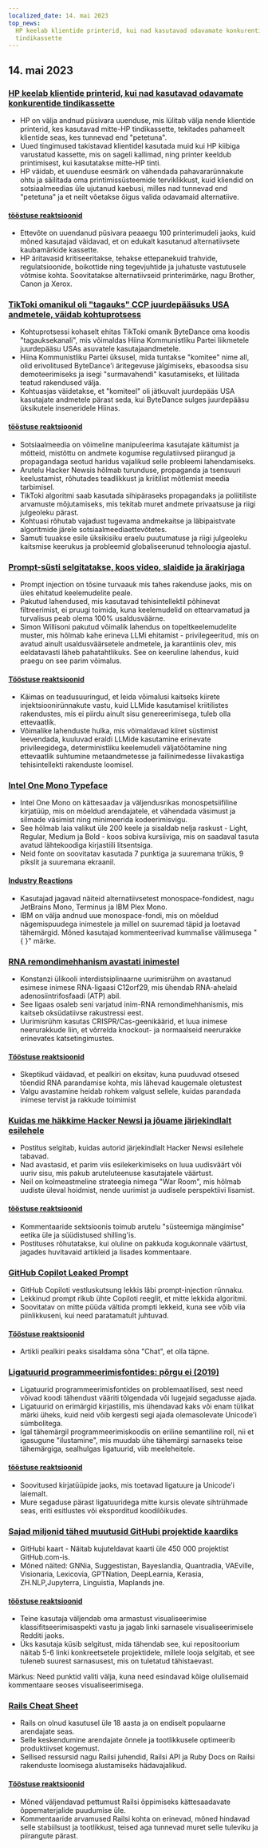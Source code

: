 ```yaml
---
localized_date: 14. mai 2023
top_news:
  HP keelab klientide printerid, kui nad kasutavad odavamate konkurentide
  tindikassette
---
```




## 14. mai 2023

### [HP keelab klientide printerid, kui nad kasutavad odavamate konkurentide tindikassette](https://www.telegraph.co.uk/money/consumer-affairs/hp-printers-computers-ink-cartridges-rivals/)

- HP on välja andnud püsivara uuenduse, mis lülitab välja nende klientide printerid, kes kasutavad mitte-HP tindikassette, tekitades pahameelt klientide seas, kes tunnevad end "petetuna".
- Uued tingimused takistavad klientidel kasutada muid kui HP kiibiga varustatud kassette, mis on sageli kallimad, ning printer keeldub printimisest, kui kasutatakse mitte-HP tinti.
- HP väidab, et uuenduse eesmärk on vähendada pahavararünnakute ohtu ja säilitada oma printimissüsteemide terviklikkust, kuid kliendid on sotsiaalmeedias üle ujutanud kaebusi, milles nad tunnevad end "petetuna" ja et neilt võetakse õigus valida odavamaid alternatiive.

#### [tööstuse reaktsioonid](http://news.ycombinator.com/item?id=35930518)

- Ettevõte on uuendanud püsivara peaaegu 100 printerimudeli jaoks, kuid mõned kasutajad väidavad, et on edukalt kasutanud alternatiivsete kaubamärkide kassette.
- HP äritavasid kritiseeritakse, tehakse ettepanekuid trahvide, regulatsioonide, boikottide ning tegevjuhtide ja juhatuste vastutusele võtmise kohta. Soovitatakse alternatiivseid printerimärke, nagu Brother, Canon ja Xerox.

### [TikToki omanikul oli "tagauks" CCP juurdepääsuks USA andmetele, väidab kohtuprotsess](https://www.businessinsider.com/new-lawsuit-alleges-tiktok-owner-let-ccp-access-user-data-2023-5)

- Kohtuprotsessi kohaselt ehitas TikToki omanik ByteDance oma koodis "tagauksekanali", mis võimaldas Hiina Kommunistliku Partei liikmetele juurdepääsu USAs asuvatele kasutajaandmetele.
- Hiina Kommunistliku Partei üksusel, mida tuntakse "komitee" nime all, olid erivolitused ByteDance'i äritegevuse jälgimiseks, ebasoodsa sisu demoteerimiseks ja isegi "surmavahendi" kasutamiseks, et lülitada teatud rakendused välja.
- Kohtuasjas väidetakse, et "komiteel" oli jätkuvalt juurdepääs USA kasutajate andmetele pärast seda, kui ByteDance sulges juurdepääsu üksikutele inseneridele Hiinas.

#### [tööstuse reaktsioonid](http://news.ycombinator.com/item?id=35929348)

- Sotsiaalmeedia on võimeline manipuleerima kasutajate käitumist ja mõtteid, mistõttu on andmete kogumise regulatiivsed piirangud ja propagandaga seotud haridus vajalikud selle probleemi lahendamiseks.
- Arutelu Hacker Newsis hõlmab turunduse, propaganda ja tsensuuri keelustamist, rõhutades teadlikkust ja kriitilist mõtlemist meedia tarbimisel.
- TikToki algoritmi saab kasutada sihipäraseks propagandaks ja poliitiliste arvamuste mõjutamiseks, mis tekitab muret andmete privaatsuse ja riigi julgeoleku pärast.
- Kohtuasi rõhutab vajadust tugevama andmekaitse ja läbipaistvate algoritmide järele sotsiaalmeediaettevõtetes.
- Samuti tuuakse esile üksikisiku eraelu puutumatuse ja riigi julgeoleku kaitsmise keerukus ja probleemid globaliseerunud tehnoloogia ajastul.

### [Prompt-süsti selgitatakse, koos video, slaidide ja ärakirjaga](https://simonwillison.net/2023/May/2/prompt-injection-explained/)

- Prompt injection on tõsine turvaauk mis tahes rakenduse jaoks, mis on üles ehitatud keelemudelite peale.
- Pakutud lahendused, mis kasutavad tehisintellektil põhinevat filtreerimist, ei pruugi toimida, kuna keelemudelid on ettearvamatud ja turvalisus peab olema 100% usaldusväärne.
- Simon Willisoni pakutud võimalik lahendus on topeltkeelemudelite muster, mis hõlmab kahe erineva LLMi ehitamist - privilegeeritud, mis on avatud ainult usaldusväärsetele andmetele, ja karantiinis olev, mis eeldatavasti läheb pahatahtlikuks. See on keeruline lahendus, kuid praegu on see parim võimalus.

#### [Tööstuse reaktsioonid](http://news.ycombinator.com/item?id=35929122)

- Käimas on teadusuuringud, et leida võimalusi kaitseks kiirete injektsioonirünnakute vastu, kuid LLMide kasutamisel kriitilistes rakendustes, mis ei piirdu ainult sisu genereerimisega, tuleb olla ettevaatlik.
- Võimalike lahenduste hulka, mis võimaldavad kiiret süstimist leevendada, kuuluvad eraldi LLMide kasutamine erinevate privileegidega, deterministliku keelemudeli väljatöötamine ning ettevaatlik suhtumine metaandmetesse ja failinimedesse liivakastiga tehisintellekti rakenduste loomisel.

### [Intel One Mono Typeface](https://github.com/intel/intel-one-mono)

- Intel One Mono on kättesaadav ja väljendusrikas monospetsiifiline kirjatüüp, mis on mõeldud arendajatele, et vähendada väsimust ja silmade väsimist ning minimeerida kodeerimisvigu.
- See hõlmab laia valikut üle 200 keele ja sisaldab nelja raskust - Light, Regular, Medium ja Bold - koos sobiva kursiiviga, mis on saadaval tasuta avatud lähtekoodiga kirjastiili litsentsiga.
- Neid fonte on soovitatav kasutada 7 punktiga ja suuremana trükis, 9 pikslit ja suuremana ekraanil.

#### [Industry Reactions](http://news.ycombinator.com/item?id=35925124)

- Kasutajad jagavad näiteid alternatiivsetest monospace-fondidest, nagu JetBrains Mono, Terminus ja IBM Plex Mono.
- IBM on välja andnud uue monospace-fondi, mis on mõeldud nägemispuudega inimestele ja millel on suuremad täpid ja loetavad tähemärgid. Mõned kasutajad kommenteerivad kummalise välimusega "{ }" märke.

### [RNA remondimehhanism avastati inimestel](https://phys.org/news/2023-04-hidden-rna-mechanism-humans.html)

- Konstanzi ülikooli interdistsiplinaarne uurimisrühm on avastanud esimese inimese RNA-ligaasi C12orf29, mis ühendab RNA-ahelaid adenosiintrifosfaadi (ATP) abil.
- See ligaas osaleb seni varjatud inim-RNA remondimehhanismis, mis kaitseb oksüdatiivse rakustressi eest.
- Uurimisrühm kasutas CRISPR/Cas-geenikäärid, et luua inimese neerurakkude liin, et võrrelda knockout- ja normaalseid neerurakke erinevates katsetingimustes.

#### [Tööstuse reaktsioonid](http://news.ycombinator.com/item?id=35924495)

- Skeptikud väidavad, et pealkiri on eksitav, kuna puuduvad otsesed tõendid RNA parandamise kohta, mis lähevad kaugemale oletustest
- Valgu avastamine heidab rohkem valgust sellele, kuidas parandada inimese tervist ja rakkude toimimist

### [Kuidas me häkkime Hacker Newsi ja jõuame järjekindlalt esilehele](https://www.indiehackers.com/post/how-to-hack-hacker-news-and-consistently-hit-the-front-page-56b4a04e12)

- Postitus selgitab, kuidas autorid järjekindlalt Hacker Newsi esilehele tabavad.
- Nad avastasid, et parim viis esilekerkimiseks on luua uudisväärt või uuriv sisu, mis pakub aruteluteenuse kasutajatele väärtust.
- Neil on kolmeastmeline strateegia nimega "War Room", mis hõlmab uudiste üleval hoidmist, nende uurimist ja uudisele perspektiivi lisamist.

#### [tööstuse reaktsioonid](http://news.ycombinator.com/item?id=35929794)

- Kommentaaride sektsioonis toimub arutelu "süsteemiga mängimise" eetika üle ja süüdistused shilling'is.
- Postituses rõhutatakse, kui oluline on pakkuda kogukonnale väärtust, jagades huvitavaid artikleid ja lisades kommentaare.

### [GitHub Copilot Leaked Prompt](https://simonwillison.net/2023/May/12/github-copilot-chat-leaked-prompt/)

- GitHub Copiloti vestluskutsung lekkis läbi prompt-injection rünnaku.
- Lekkinud prompt rikub ühte Copiloti reeglit, et mitte lekkida algoritmi.
- Soovitatav on mitte püüda vältida prompti lekkeid, kuna see võib viia piinlikkuseni, kui need paratamatult juhtuvad.

#### [Tööstuse reaktsioonid](http://news.ycombinator.com/item?id=35924293)

- Artikli pealkiri peaks sisaldama sõna "Chat", et olla täpne.

### [Ligatuurid programmeerimisfontides: põrgu ei (2019)](https://practicaltypography.com/ligatures-in-programming-fonts-hell-no.html)

- Ligatuurid programmeerimisfontides on problemaatilised, sest need võivad koodi tähendust vääriti tõlgendada või lugejaid segadusse ajada.
- Ligatuurid on erimärgid kirjastiilis, mis ühendavad kaks või enam tülikat märki üheks, kuid neid võib kergesti segi ajada olemasolevate Unicode'i sümbolitega.
- Igal tähemärgil programmeerimiskoodis on eriline semantiline roll, nii et igasugune "ilustamine", mis muudab ühe tähemärgi sarnaseks teise tähemärgiga, sealhulgas ligatuurid, viib meeleheitele.

#### [tööstuse reaktsioonid](http://news.ycombinator.com/item?id=35925821)

- Soovitused kirjatüüpide jaoks, mis toetavad ligatuure ja Unicode'i laiemalt.
- Mure segaduse pärast ligatuuridega mitte kursis olevate sihtrühmade seas, eriti esitlustes või eksporditud koodilõikudes.

### [Sajad miljonid tähed muutusid GitHubi projektide kaardiks](https://anvaka.github.io/map-of-github/)

- GitHubi kaart - Näitab kujuteldavat kaarti üle 450 000 projektist GitHub.com-is.
- Mõned näited: GNNia, Suggestistan, Bayeslandia, Quantradia, VAEville, Visionaria, Lexicovia, GPTNation, DeepLearnia, Kerasia, ZH.NLP,Jupyterra, Linguistia, Maplands jne.

#### [tööstuse reaktsioonid](http://news.ycombinator.com/item?id=35931402)

- Teine kasutaja väljendab oma armastust visualiseerimise klassifitseerimisaspekti vastu ja jagab linki sarnasele visualiseerimisele Redditi jaoks.
- Üks kasutaja küsib selgitust, mida tähendab see, kui repositoorium näitab 5-6 linki konkreetsetele projektidele, millele looja selgitab, et see tuleneb suurest sarnasusest, mis on tuletatud tähistaevast.

Märkus: Need punktid valiti välja, kuna need esindavad kõige olulisemaid kommentaare seoses visualiseerimisega.

### [Rails Cheat Sheet](https://fly.io/ruby-dispatch/welcome-to-rails-cheat-sheet/)

- Rails on olnud kasutusel üle 18 aasta ja on endiselt populaarne arendajate seas.
- Selle keskendumine arendajate õnnele ja tootlikkusele optimeerib produktiivset kogemust.
- Sellised ressursid nagu Railsi juhendid, Railsi API ja Ruby Docs on Railsi rakenduste loomisega alustamiseks hädavajalikud.

#### [Tööstuse reaktsioonid](http://news.ycombinator.com/item?id=35927813)

- Mõned väljendavad pettumust Railsi õppimiseks kättesaadavate õppematerjalide puudumise üle.
- Kommentaaride arvamused Railsi kohta on erinevad, mõned hindavad selle stabiilsust ja tootlikkust, teised aga tunnevad muret selle tuleviku ja piirangute pärast.

</Steps>

